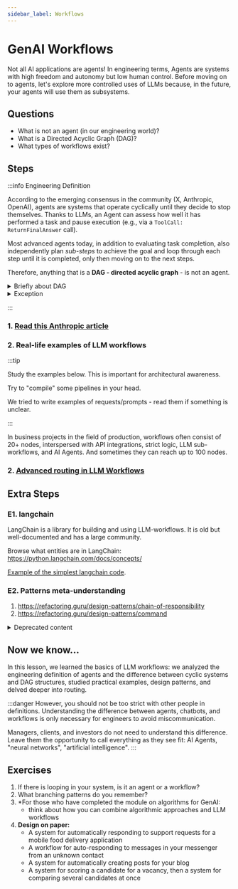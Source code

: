 ```yaml
---
sidebar_label: Workflows
---
```


# GenAI Workflows

Not all AI applications are agents! In engineering terms, Agents are systems with high freedom and autonomy but low human control. Before moving on to agents, let's explore more controlled uses of LLMs because, in the future, your agents will use them as subsystems.

## Questions

- What is not an agent (in our engineering world)?
- What is a Directed Acyclic Graph (DAG)?
- What types of workflows exist?

## Steps

:::info Engineering Definition

According to the emerging consensus in the community (X, Anthropic, OpenAI), agents are systems that operate cyclically until they decide to stop themselves. Thanks to LLMs, an Agent can assess how well it has performed a task and pause execution (e.g., via a `ToolCall: ReturnFinalAnswer` call).

Most advanced agents today, in addition to evaluating task completion, also independently plan *sub-steps* to achieve the goal and loop through each step until it is completed, only then moving on to the next steps.

Therefore, anything that is a **DAG - directed acyclic graph** - is not an agent.

<details>
<summary> Briefly about DAG </summary>

<iframe width="560" height="315" src="https://www.youtube.com/embed/1Yh5S-S6wsI?si=In2W4txN8bPkCrsy" title="YouTube video player" frameborder="0" allow="accelerometer; autoplay; clipboard-write; encrypted-media; gyroscope; picture-in-picture; web-share" referrerpolicy="strict-origin-when-cross-origin" allowfullscreen></iframe>
or
<iframe width="560" height="315" src="https://www.youtube.com/embed/IltIGJOHYgo?si=8ix-lpFUKrIn5fXt" title="YouTube video player" frameborder="0" allow="accelerometer; autoplay; clipboard-write; encrypted-media; gyroscope; picture-in-picture; web-share" referrerpolicy="strict-origin-when-cross-origin" allowfullscreen></iframe>

</details>

<details>
<summary>Exception</summary>

**If the looping is triggered by strict logic, it is considered a workflow, not an agent.**

Below you will see the "Summarization of Infinite Text" workflow, which recursively summarizes text until it reaches a text of a certain short length. This is not an agent, but a workflow, even though it has looping.

</details>

:::

### 1. [Read this Anthropic article](https://www.anthropic.com/engineering/building-effective-agents)

### 2. Real-life examples of LLM workflows

:::tip

Study the examples below. This is important for architectural awareness.

Try to "compile" some pipelines in your head.

We tried to write examples of requests/prompts - read them if something is unclear.

:::

<WorkflowsExamplesP1 />
<WorkflowsExamplesP2 />

In business projects in the field of production, workflows often consist of 20+ nodes, interspersed with API integrations, strict logic, LLM sub-workflows, and AI Agents. And sometimes they can reach up to 100 nodes.

### 2. [Advanced routing in LLM Workflows](https://youtu.be/-EYyrlfoqDU?si=y9g6qB8P9ieN6K0C)

## Extra Steps

### E1. langchain

LangChain is a library for building and using LLM-workflows. It is old but well-documented and has a large community.

Browse what entities are in LangChain: https://python.langchain.com/docs/concepts/

[Example of the simplest langchain code](https://dev.to/koolkamalkishor/how-to-use-langchain-for-ai-workflow-automation-1i94).

### E2. Patterns meta-understanding

1. https://refactoring.guru/design-patterns/chain-of-responsibility
2. https://refactoring.guru/design-patterns/command

<details>
<summary>Deprecated content</summary>

https://langchain-ai.github.io/langgraph/tutorials/workflows/

</details>

## Now we know...

In this lesson, we learned the basics of LLM workflows: we analyzed the engineering definition of agents and the difference between cyclic systems and DAG structures, studied practical examples, design patterns, and delved deeper into routing.

:::danger
However, you should not be too strict with other people in definitions. Understanding the difference between agents, chatbots, and workflows is only necessary for engineers to avoid miscommunication.

Managers, clients, and investors do not need to understand this difference. Leave them the opportunity to call everything as they see fit: AI Agents, "neural networks", "artificial intelligence".
:::

## Exercises

1. If there is looping in your system, is it an agent or a workflow?
2. What branching patterns do you remember?
3. *For those who have completed the module on algorithms for GenAI:
    - think about how you can combine algorithmic approaches and LLM workflows
2. **Design on paper:**
    - A system for automatically responding to support requests for a mobile food delivery application
    - A workflow for auto-responding to messages in your messenger from an unknown contact
    - A system for automatically creating posts for your blog
    - A system for scoring a candidate for a vacancy, then a system for comparing several candidates at once
